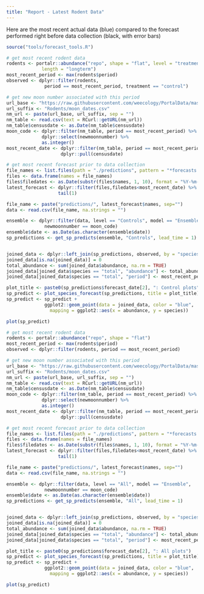 ```yaml
---
title: "Report - Latest Rodent Data"
---
```

Here are the most recent actual data (blue) compared to the forecast performed 
right before data collection (black, with error bars)

```r
source("tools/forecast_tools.R")

# get most recent rodent data
rodents <- portalr::abundance("repo", shape = "flat", level = "treatment", 
             length = "longterm")
most_recent_period <- max(rodents$period)
observed <- dplyr::filter(rodents,  
              period == most_recent_period, treatment == "control")

# get new moon number associated with this period
url_base <- "https://raw.githubusercontent.com/weecology/PortalData/master/"
url_suffix <- "Rodents/moon_dates.csv"
nm_url <- paste(url_base, url_suffix, sep = "")
nm_table <- read.csv(text = RCurl::getURL(nm_url))
nm_table$censusdate <- as.Date(nm_table$censusdate)
moon_code <- dplyr::filter(nm_table, period == most_recent_period) %>% 
             dplyr::select(newmoonnumber) %>% 
             as.integer()
most_recent_date <- dplyr::filter(nm_table, period == most_recent_period) %>%
                    dplyr::pull(censusdate)

# get most recent forecast prior to data collection
file_names <- list.files(path = "./predictions", pattern = "*forecasts.csv")
files <- data.frame(names = file_names)
files$filedates <- as.Date(substr(files$names, 1, 10), format = "%Y-%m-%d")
latest_forecast <- dplyr::filter(files,filedates<most_recent_date) %>% 
                   tail(1)

file_name <- paste("predictions/", latest_forecast$names, sep="")
data <- read.csv(file_name, na.strings = "")

ensemble <- dplyr::filter(data, level == "Controls", model == "Ensemble", 
              newmoonnumber == moon_code)
ensemble$date <- as.Date(as.character(ensemble$date))
sp_predictions <- get_sp_predicts(ensemble, "Controls", lead_time = 1)


joined_data <- dplyr::left_join(sp_predictions, observed, by = "species")
joined_data[is.na(joined_data)] = 0
total_abundance <- sum(joined_data$abundance, na.rm = TRUE)
joined_data[joined_data$species == "total", "abundance"] <- total_abundance 
joined_data[joined_data$species == "total", "period"] <- most_recent_period

plot_title <- paste0(sp_predictions$forecast_date[2], ": Control plots")
sp_predict <- plot_species_forecast(sp_predictions, title = plot_title)  
sp_predict <- sp_predict + 
              ggplot2::geom_point(data = joined_data, color = "blue", 
                mapping = ggplot2::aes(x = abundance, y = species)) 

plot(sp_predict)
```

```r

# get most recent rodent data
rodents <- portalr::abundance("repo", shape = "flat")
most_recent_period <- max(rodents$period)
observed <- dplyr::filter(rodents, period == most_recent_period)

# get new moon number associated with this period
url_base <- "https://raw.githubusercontent.com/weecology/PortalData/master/"
url_suffix <- "Rodents/moon_dates.csv"
nm_url <- paste(url_base, url_suffix, sep = "")
nm_table <- read.csv(text = RCurl::getURL(nm_url))
nm_table$censusdate <- as.Date(nm_table$censusdate)
moon_code <- dplyr::filter(nm_table, period == most_recent_period) %>% 
             dplyr::select(newmoonnumber) %>% 
             as.integer()
most_recent_date <- dplyr::filter(nm_table, period == most_recent_period) %>%
                    dplyr::pull(censusdate)

# get most recent forecast prior to data collection
file_names <- list.files(path = "./predictions", pattern = "*forecasts.csv")
files <- data.frame(names = file_names)
files$filedates <- as.Date(substr(files$names, 1, 10), format = "%Y-%m-%d")
latest_forecast <- dplyr::filter(files,filedates<most_recent_date) %>% 
                   tail(1)

file_name <- paste("predictions/", latest_forecast$names, sep="")
data <- read.csv(file_name, na.strings = "")

ensemble <- dplyr::filter(data, level == "All", model == "Ensemble", 
              newmoonnumber == moon_code)
ensemble$date <- as.Date(as.character(ensemble$date))
sp_predictions <- get_sp_predicts(ensemble, "All", lead_time = 1)


joined_data <- dplyr::left_join(sp_predictions, observed, by = "species")
joined_data[is.na(joined_data)] = 0
total_abundance <- sum(joined_data$abundance, na.rm = TRUE)
joined_data[joined_data$species == "total", "abundance"] <- total_abundance 
joined_data[joined_data$species == "total", "period"] <- most_recent_period

plot_title <- paste0(sp_predictions$forecast_date[2], ": All plots")
sp_predict <- plot_species_forecast(sp_predictions, title = plot_title)  
sp_predict <- sp_predict + 
              ggplot2::geom_point(data = joined_data, color = "blue", 
                mapping = ggplot2::aes(x = abundance, y = species)) 

plot(sp_predict)
```
